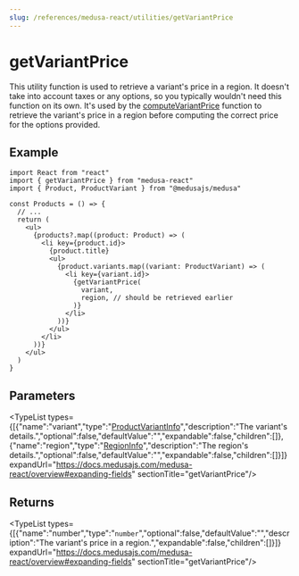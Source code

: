 ```yaml
---
slug: /references/medusa-react/utilities/getVariantPrice
---
```



# getVariantPrice

This utility function is used to retrieve a variant's price in a region. It doesn't take into account taxes or any options, so you typically wouldn't need this function on its own.
It's used by the [computeVariantPrice](../medusa_react.Utilities.computeVariantPrice/page.mdx) function to retrieve the variant's price in a region before computing the correct price for the options provided.

## Example

```tsx title="src/Products.ts"
import React from "react"
import { getVariantPrice } from "medusa-react"
import { Product, ProductVariant } from "@medusajs/medusa"

const Products = () => {
  // ...
  return (
    <ul>
      {products?.map((product: Product) => (
        <li key={product.id}>
          {product.title}
          <ul>
            {product.variants.map((variant: ProductVariant) => (
              <li key={variant.id}>
                {getVariantPrice(
                  variant,
                  region, // should be retrieved earlier
                )}
              </li>
            ))}
          </ul>
        </li>
      ))}
    </ul>
  )
}
```

## Parameters

<TypeList types={[{"name":"variant","type":"[ProductVariantInfo](../../../types/medusa_react.ProductVariantInfo/page.mdx)","description":"The variant's details.","optional":false,"defaultValue":"","expandable":false,"children":[]},{"name":"region","type":"[RegionInfo](../../../types/medusa_react.RegionInfo/page.mdx)","description":"The region's details.","optional":false,"defaultValue":"","expandable":false,"children":[]}]} expandUrl="https://docs.medusajs.com/medusa-react/overview#expanding-fields" sectionTitle="getVariantPrice"/>

## Returns

<TypeList types={[{"name":"number","type":"`number`","optional":false,"defaultValue":"","description":"The variant's price in a region.","expandable":false,"children":[]}]} expandUrl="https://docs.medusajs.com/medusa-react/overview#expanding-fields" sectionTitle="getVariantPrice"/>
